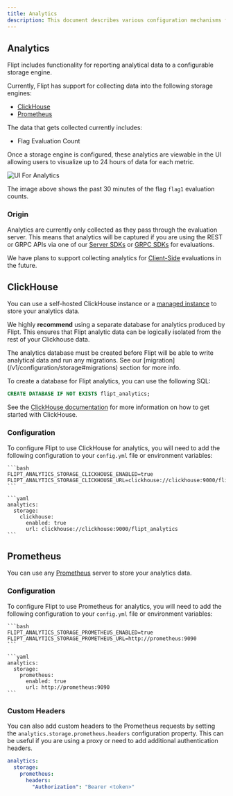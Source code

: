 ```yaml
---
title: Analytics
description: This document describes various configuration mechanisms for controlling analytics for Flipt.
---
```


## Analytics

Flipt includes functionality for reporting analytical data to a configurable storage engine.

Currently, Flipt has support for collecting data into the following storage engines:

- [ClickHouse](https://clickhouse.com/)
- [Prometheus](https://prometheus.io/)

The data that gets collected currently includes:

- Flag Evaluation Count

Once a storage engine is configured, these analytics are viewable in the UI allowing users to visualize up to 24 hours of data for each metric.

![UI For Analytics](/v1/images/configuration/analytics_quick_view.png)

The image above shows the past 30 minutes of the flag `flag1` evaluation counts.

### Origin

Analytics are currently only collected as they pass through the evaluation server. This means that analytics will be captured if you are using the REST or GRPC APIs via one of our [Server SDKs](/v1/integration/server/rest) or [GRPC SDKs](/v1/integration/server/grpc) for evaluations.

We have plans to support collecting analytics for [Client-Side](/v1/integration/client) evaluations in the future.

## ClickHouse

You can use a self-hosted ClickHouse instance or a [managed instance](https://clickhouse.com/cloud/) to store your analytics data.

We highly **recommend** using a separate database for analytics produced by Flipt. This ensures that Flipt analytic data can be logically isolated from the rest of your Clickhouse data.

<Note>
  The analytics database must be created before Flipt will be able to write
  analytical data and run any migrations. See our
  [migration](/v1/configuration/storage#migrations) section for more info.
</Note>

To create a database for Flipt analytics, you can use the following SQL:

```sql
CREATE DATABASE IF NOT EXISTS flipt_analytics;
```

See the [ClickHouse documentation](https://clickhouse.com/docs) for more information on how to get started with ClickHouse.

### Configuration

To configure Flipt to use ClickHouse for analytics, you will need to add the following configuration to your `config.yml` file or environment variables:

<Tabs>
  <Tab title="Environment Variables">

    ```bash
    FLIPT_ANALYTICS_STORAGE_CLICKHOUSE_ENABLED=true
    FLIPT_ANALYTICS_STORAGE_CLICKHOUSE_URL=clickhouse://clickhouse:9000/flipt_analytics
    ```

  </Tab>
  <Tab title="Configuration YAML">

    ```yaml
    analytics:
      storage:
        clickhouse:
          enabled: true
          url: clickhouse://clickhouse:9000/flipt_analytics
    ```

  </Tab>
</Tabs>

## Prometheus

You can use any [Prometheus](https://prometheus.io/docs/introduction/overview/) server to store your analytics data.

### Configuration

To configure Flipt to use Prometheus for analytics, you will need to add the following configuration to your `config.yml` file or environment variables:

<Tabs>
  <Tab title="Environment Variables">

    ```bash
    FLIPT_ANALYTICS_STORAGE_PROMETHEUS_ENABLED=true
    FLIPT_ANALYTICS_STORAGE_PROMETHEUS_URL=http://prometheus:9090
    ```

  </Tab>
  <Tab title="Configuration YAML">

    ```yaml
    analytics:
      storage:
        prometheus:
          enabled: true
          url: http://prometheus:9090
    ```

  </Tab>
</Tabs>

### Custom Headers

You can also add custom headers to the Prometheus requests by setting the `analytics.storage.prometheus.headers` configuration property. This can be useful if you are using a proxy or need to add additional authentication headers.

```yaml
analytics:
  storage:
    prometheus:
      headers:
        "Authorization": "Bearer <token>"
```
